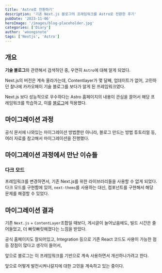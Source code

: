 ```yaml
---
title: 'Astro로 전환하기'
description: '기존 Next.js 블로그의 프레임워크를 Astro로 전환한 후기'
pubDate: '2023-11-06'
heroImage: '/images/blog-placeholder.jpg'
categories: ['Diary']
author: 'woongsnote'
tags: ['Nextjs', 'Astro']
---
```


## 개요

**기술 블로그**와 관련해서 검색하던 중, 우연히 `Astro`에 대해 알게 되었다.

Next.js의 버전은 계속 올라가는데, Contentlayer가 몇 달째, 업데이트가 없어, 고민하던 찰나에 카카오페이 기술 블로그를 보다가 알게 된 프레임워크였다.

Next.js 보다 성능적으로 우수하다는 Astro 홈페이지의 내용이 관심을 끌어서 해당 프레임워크를 학습하고, 이를 [블로그](https://woongsnote.dev)에 적용했다.

## 마이그레이션 과정

공식 문서에 나와있는 마이그레이션 방법뿐만 아니라, 블로그 만드는 방법 튜토리얼 등, 여러 자료를 참고해서 마이그레이션을 진행했다.

## 마이그레이션 과정에서 만난 이슈들

### 다크 모드

프레임워크를 변경하면서, 기존 Next.js를 위한 라이브러리들을 사용할 수 없게 되었다. 다크 모드를 구현함에 있어, `next-thems`를 사용하는 대신,
컴포넌트를 구현해서 해당 문제를 해결할 수 있었다.

## 마이그레이션 결과

기존 `Next.js` + `ContentLayer`조합일 때보다, 게시글이 늘어났음에도, 빌드 시간은 줄어들었고, 더 빠릿빠릿해졌다는 느낌을 받았다.

공식 홈페이지도 잘되어있고, Integration 등으로 기존 React 코드도 사용이 가능한 점 등 장점이 많다고 생각이 들어서,

앞으로 블로그는 이 프레임워크를 기반으로 계속 사용하면서 개선하나가려고 한다.

앞으로 어떻게 발전시켜나갈지에 대한 고민을 계속하고 있는 중이다.
